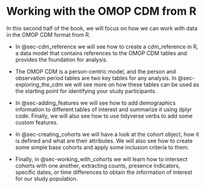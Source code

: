 # Working with the OMOP CDM from R

In this second half of the book, we will focus on how we can work with data in the OMOP CDM format from R.

-   In @sec-cdm_reference we will see how to create a cdm_reference in R, a data model that contains references to the OMOP CDM tables and provides the foundation for analysis.

-   The OMOP CDM is a person-centric model, and the person and observation period tables are two key tables for any analysis. In @sec-exploring_the_cdm we will see more on how these tables can be used as the starting point for identifying your study participants.

-   In @sec-adding_features we will see how to add demographics information to different tables of interest and summarize it using dplyr code. Finally, we will also see how to use tidyverse verbs to add some custom features.

-   In @sec-creating_cohorts we will have a look at the cohort object, how it is defined and what are their attributes. We will also see how to create some simple base cohorts and apply some inclusion criteria to them.

-   Finally, in @sec-working_with_cohorts we will learn how to intersect cohorts with one another, extracting counts, presence indicators, specific dates, or time differences to obtain the information of interest for our study population.
